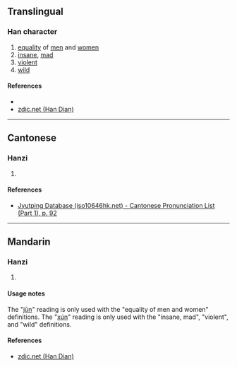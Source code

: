 {{character info/new}}
==Translingual==

===Han character===
{{Han char|rn=38|rad=女|as=06|sn=9|four=|canj=VPA|ids=⿰女旬}}

# [[equality]] of [[men]] and [[women]]
# [[insane]], [[mad]]
# [[violent]]
# [[wild]]

====References====
* {{Han ref|kx=0260.280|dkj=06234|dj=0527.040|hdz=21046.080|uh=59F0|ud=23024}}
* [http://www.zdic.net/z/18/js/59F0.htm zdic.net (Han Dian)]

----

==Cantonese==

===Hanzi===
{{yue-hanzi|jyut=[[gwan1]]|y=gwan1}}

# {{defn|lang=yue|sort=女06}}

====References====
* [http://www.iso10646hk.net/jp/document/download.jsp Jyutping Database (iso10646hk.net) - Cantonese Pronunciation List (Part 1), p. 92]

----

==Mandarin==

===Hanzi===
{{cmn-hanzi|pin=[[jūn]] ([[jun1]]), [[xún]] ([[xun2]])|wg=chün<sup>1</sup>, hsün<sup>2</sup>}}

# {{defn|lang=cmn|sort=女06}}

====Usage notes====
The "[[jūn]]" reading is only used with the "equality of men and women" definitions. The "[[xún]]" reading is only used with the "insane, mad", "violent", and "wild" definitions.

====References====
* [http://www.zdic.net/z/18/js/59F0.htm zdic.net (Han Dian)]